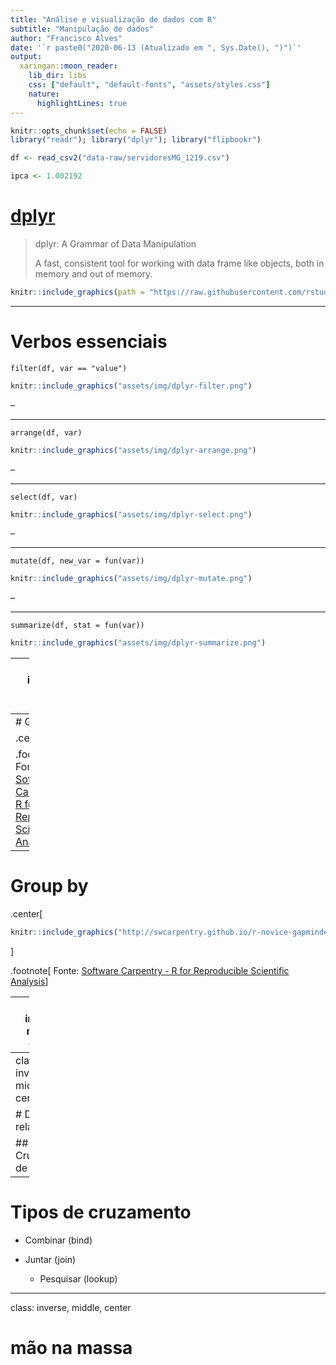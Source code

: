 ```yaml
---
title: "Análise e visualização de dados com R"
subtitle: "Manipulação de dados"
author: "Francisco Alves"
date: '`r paste0("2020-06-13 (Atualizado em ", Sys.Date(), ")")`'
output: 
  xaringan::moon_reader:
    lib_dir: libs
    css: ["default", "default-fonts", "assets/styles.css"]
    nature:
      highlightLines: true
---
```


```r
knitr::opts_chunk$set(echo = FALSE)
library("readr"); library("dplyr"); library("flipbookr")

df <- read_csv2("data-raw/servidoresMG_1219.csv")

ipca <- 1.002192
```

# [dplyr](https://cran.r-project.org/web/packages/dplyr/)

> dplyr: A Grammar of Data Manipulation
> 
> A fast, consistent tool for working with data frame like objects, both in memory and out of memory.

```r
knitr::include_graphics(path = "https://raw.githubusercontent.com/rstudio/hex-stickers/master/PNG/dplyr.png")
```

---

# Verbos essenciais

`filter(df, var == "value")`
```r
knitr::include_graphics("assets/img/dplyr-filter.png")
```

--

<hr>

`arrange(df, var)`
```r
knitr::include_graphics("assets/img/dplyr-arrange.png")
```

--

<hr>

`select(df, var)`
```r
knitr::include_graphics("assets/img/dplyr-select.png")
```

--

<hr>

`mutate(df, new_var = fun(var))`
```r
knitr::include_graphics("assets/img/dplyr-mutate.png")
```

--

<hr>

`summarize(df, stat = fun(var))`
```r
knitr::include_graphics("assets/img/dplyr-summarize.png")
```

---
class: inverse, middle, center

# Group by

---
# Group by

.center[
```r
knitr::include_graphics("http://swcarpentry.github.io/r-novice-gapminder/fig/13-dplyr-fig2.png")
```
]

.footnote[
Fonte: [Software Carpentry - R for Reproducible Scientific Analysis](http://swcarpentry.github.io/r-novice-gapminder/13-dplyr/index.html)
]

---
# Group by

.center[
```r
knitr::include_graphics("http://swcarpentry.github.io/r-novice-gapminder/fig/13-dplyr-fig3.png")
```
]

.footnote[
Fonte: [Software Carpentry - R for Reproducible Scientific Analysis](http://swcarpentry.github.io/r-novice-gapminder/13-dplyr/index.html)
]

---
class: inverse, middle, center

# mão na massa

---
class: inverse, middle, center

# Dados relacionais 

## aka Cruzamento de dados

---
# Tipos de cruzamento

* Combinar (bind)

* Juntar (join)
    * Pesquisar (lookup)

---
class: inverse, middle, center

# mão na massa